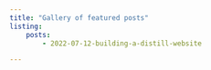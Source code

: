 ```yaml
---
title: "Gallery of featured posts"
listing:
    posts:
        - 2022-07-12-building-a-distill-website

---
```






